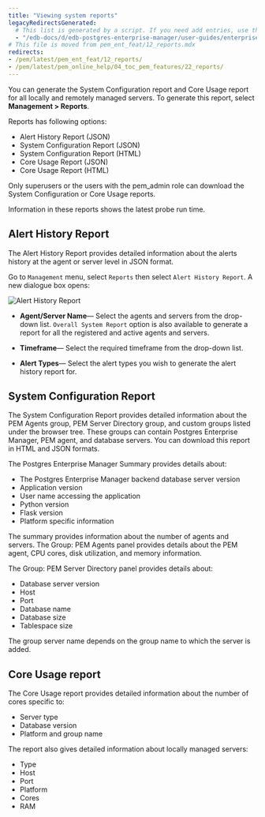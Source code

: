 ```yaml
---
title: "Viewing system reports"
legacyRedirectsGenerated:
  # This list is generated by a script. If you need add entries, use the `legacyRedirects` key.
  - "/edb-docs/d/edb-postgres-enterprise-manager/user-guides/enterprise-features-guide/8.0/reports.html"
# This file is moved from pem_ent_feat/12_reports.mdx
redirects:
- /pem/latest/pem_ent_feat/12_reports/
- /pem/latest/pem_online_help/04_toc_pem_features/22_reports/
---
```


You can generate the System Configuration report and Core Usage report for all locally and remotely managed servers. To generate this report, select **Management > Reports**.

Reports has following options:

-   Alert History Report (JSON)
-   System Configuration Report (JSON)
-   System Configuration Report (HTML)
-   Core Usage Report (JSON)
-   Core Usage Report (HTML)

Only superusers or the users with the pem_admin role can download the System Configuration or Core Usage reports.

Information in these reports shows the latest probe run time.

## Alert History Report

The Alert History Report provides detailed information about the alerts history at the agent or server level in JSON format.

Go to `Management` menu, select `Reports` then select `Alert History Report`. A new dialogue box opens:

![Alert History Report](../images/alert_history_report_general.png)

- **Agent/Server Name**&mdash; Select the agents and servers from the drop-down list. `Overall System Report` option is also available to generate a report for all the registered and active agents and servers.

- **Timeframe**&mdash; Select the required timeframe from the drop-down list.

- **Alert Types**&mdash; Select the alert types you wish to generate the alert history report for.

## System Configuration Report

The System Configuration Report provides detailed information about the PEM Agents group, PEM Server Directory group, and custom groups listed under the browser tree. These groups can contain Postgres Enterprise Manager, PEM agent, and database servers. You can download this report in HTML and JSON formats.

The Postgres Enterprise Manager Summary provides details about:

-   The Postgres Enterprise Manager backend database server version
-   Application version
-   User name accessing the application
-   Python version
-   Flask version
-   Platform specific information

The summary provides information about the number of agents and servers. The Group: PEM Agents panel provides details about the PEM agent, CPU cores, disk utilization, and memory information.

The Group: PEM Server Directory panel provides details about:

-   Database server version
-   Host
-   Port
-   Database name
-   Database size
-   Tablespace size

The group server name depends on the group name to which the server is added.

## Core Usage report

The Core Usage report provides detailed information about the number of cores specific to:

-   Server type
-   Database version
-   Platform and group name

The report also gives detailed information about locally managed servers:

-   Type
-   Host
-   Port
-   Platform
-   Cores
-   RAM
